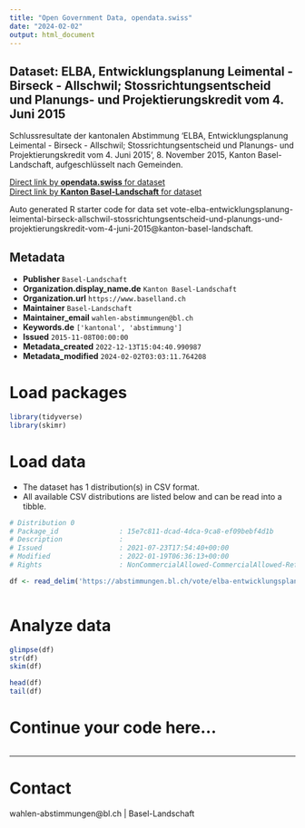 ```yaml
---
title: "Open Government Data, opendata.swiss"
date: "2024-02-02"
output: html_document
---
```


## Dataset: ELBA, Entwicklungsplanung Leimental - Birseck - Allschwil; Stossrichtungsentscheid und Planungs- und Projektierungskredit vom 4. Juni 2015

Schlussresultate der kantonalen Abstimmung 'ELBA, Entwicklungsplanung Leimental - Birseck - Allschwil; Stossrichtungsentscheid und Planungs- und Projektierungskredit vom 4. Juni 2015', 8. November 2015, Kanton Basel-Landschaft, aufgeschlüsselt nach Gemeinden.

[Direct link by **opendata.swiss** for dataset](https://opendata.swiss/de/dataset/elba-entwicklungsplanung-leimental-birseck-allschwil-stossrichtungsentscheid-und-planungs-2015)<br>
[Direct link by **Kanton Basel-Landschaft** for dataset](https://abstimmungen.bl.ch/vote/elba-entwicklungsplanung-leimental-birseck-allschwil-stossrichtungsentscheid-und-planungs-und-projektierungskredit-vom-4-juni-2015/data)

Auto generated R starter code for data set vote-elba-entwicklungsplanung-leimental-birseck-allschwil-stossrichtungsentscheid-und-planungs-und-projektierungskredit-vom-4-juni-2015@kanton-basel-landschaft.

## Metadata

- **Publisher** `Basel-Landschaft`
- **Organization.display_name.de** `Kanton Basel-Landschaft`
- **Organization.url** `https://www.baselland.ch`
- **Maintainer** `Basel-Landschaft`
- **Maintainer_email** `wahlen-abstimmungen@bl.ch`
- **Keywords.de** `['kantonal', 'abstimmung']`
- **Issued** `2015-11-08T00:00:00`
- **Metadata_created** `2022-12-13T15:04:40.990987`
- **Metadata_modified** `2024-02-02T03:03:11.764208`


# Load packages

```r

library(tidyverse)
library(skimr)

```

# Load data

-   The dataset has 1 distribution(s) in CSV format.
-   All available CSV distributions are listed below and can be read into a tibble.

```r

# Distribution 0
# Package_id               : 15e7c811-dcad-4dca-9ca8-ef09bebf4d1b
# Description              : 
# Issued                   : 2021-07-23T17:54:40+00:00
# Modified                 : 2022-01-19T06:36:13+00:00
# Rights                   : NonCommercialAllowed-CommercialAllowed-ReferenceRequired

df <- read_delim('https://abstimmungen.bl.ch/vote/elba-entwicklungsplanung-leimental-birseck-allschwil-stossrichtungsentscheid-und-planungs-und-projektierungskredit-vom-4-juni-2015/data-csv')



```

# Analyze data

```r

glimpse(df)
str(df)
skim(df)

head(df)
tail(df)

```

# Continue your code here...

```r

```

------------------------------------------------------------------------

# Contact

wahlen-abstimmungen@bl.ch | Basel-Landschaft
